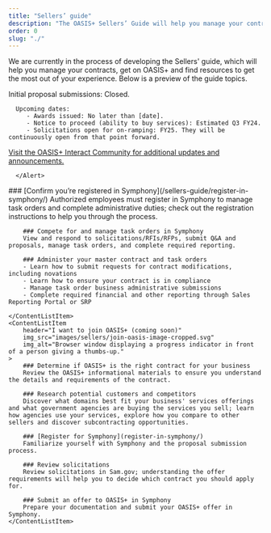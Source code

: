 ```yaml
---
title: "Sellers’ guide"
description: "The OASIS+ Sellers’ Guide will help you manage your contracts and get on OASIS+. Find resources for every part of your journey."
order: 0
slug: "./"
---
```



We are currently in the process of developing the Sellers' guide, which will help you manage your contracts, get on OASIS+ and find resources to get the most out of your experience. 
Below is a preview of the guide topics. 

   <Alert heading="Announcements and upcoming dates">
      Initial proposal submissions: Closed.


      Upcoming dates: 
         - Awards issued: No later than [date].
         - Notice to proceed (ability to buy services): Estimated Q3 FY24.
         - Solicitations open for on-ramping: FY25. They will be continuously open from that point forward. 

   [Visit the OASIS+ Interact Community for additional updates and announcements.](https://buy.gsa.gov/interact/community/196) 
      
      </Alert>

<ContentList>
    <ContentListItem 
        header="I have an OASIS+ contract (coming soon)" 
        img_src="images/sellers/have-a-contract-image.svg"
        img_alt="Person standing amidst a series of charts and graphs."    
    >
        ### [Confirm you’re registered in Symphony](/sellers-guide/register-in-symphony/)  
        Authorized employees must register in Symphony to manage task orders and complete administrative duties; check out the registration instructions to help you through the process.

        ### Compete for and manage task orders in Symphony
        View and respond to solicitations/RFIs/RFPs, submit Q&A and proposals, manage task orders, and complete required reporting.

        ### Administer your master contract and task orders  
        - Learn how to submit requests for contract modifications, including novations
        - Learn how to ensure your contract is in compliance
        - Manage task order business administrative submissions 
        - Complete required financial and other reporting through Sales Reporting Portal or SRP

    </ContentListItem>
    <ContentListItem 
        header="I want to join OASIS+ (coming soon)" 
        img_src="images/sellers/join-oasis-image-cropped.svg"
        img_alt="Browser window displaying a progress indicator in front of a person giving a thumbs-up."
    >
        ### Determine if OASIS+ is the right contract for your business  
        Review the OASIS+ informational materials to ensure you understand the details and requirements of the contract.

        ### Research potential customers and competitors  
        Discover what domains best fit your business' services offerings and what government agencies are buying the services you sell; learn how agencies use your services, explore how you compare to other sellers and discover subcontracting opportunities.

        ### [Register for Symphony](register-in-symphony/)  
        Familiarize yourself with Symphony and the proposal submission process. 

        ### Review solicitations    
        Review solicitations in Sam.gov; understanding the offer requirements will help you to decide which contract you should apply for.

        ### Submit an offer to OASIS+ in Symphony 
        Prepare your documentation and submit your OASIS+ offer in Symphony. 
    </ContentListItem>

</ContentList>

